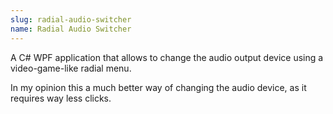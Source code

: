 ```yaml
---
slug: radial-audio-switcher
name: Radial Audio Switcher
---
```


A C# WPF application that allows to change the audio output device using a video-game-like radial menu.

In my opinion this a much better way of changing the audio device, as it requires way less clicks.

<ExternalLink text="GitHub Page" href="https://github.com/SirPryderi/radial-audio-switcher" icon="github" />
